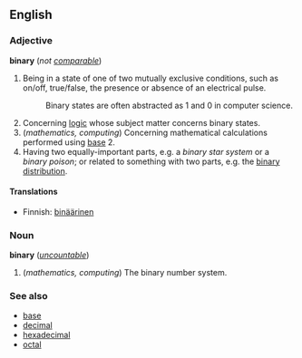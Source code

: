 ==English==
===Adjective===
'''binary''' (''not [[comparable]]'')

#Being in a state of one of two mutually exclusive conditions, such as on/off, true/false, the presence or absence of an electrical pulse.
#:Binary states are often abstracted as 1 and 0 in computer science.
#Concerning [[logic]] whose subject matter concerns binary states.
#(''mathematics, computing'') Concerning mathematical calculations performed using [[base]] 2.
#Having two equally-important parts,  e.g. a ''binary star system'' or a ''binary poison''; or related to something with two parts, e.g. the [[binary distribution]].

====Translations====
*Finnish: [[binäärinen]]

===Noun===
'''binary''' (''[[uncountable]]'')

#(''mathematics, computing'') The binary number system.

===See also===
*[[base]]
*[[decimal]]
*[[hexadecimal]]
*[[octal]]